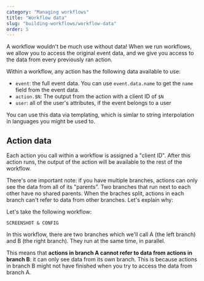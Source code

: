 ```yaml
---
category: "Managing workflows"
title: "Workflow data"
slug: "building-workflows/workflow-data"
order: 5
---
```


A workflow wouldn't be much use without data!  When we run workflows, we allow you to access the
original event data, and we give you access to the data from every previously ran action.

Within a workflow, any action has the following data available to use:

- `event`:  the full event data.  You can use `event.data.name` to get the `name` field from the
  event data.
- `action.$N`: The output from the action with a client ID of `$N`
- `user`: all of the user's attributes, if the event belongs to a user


You can use this data via templating, which is simlar to string interpolation in languages you might
be used to.

## Action data

Each action you call within a workflow is assigned a "client ID".  After this action runs, the
output of the action will be available to the rest of the workflow.

There's one important note:  if you have multiple branches, actions can only see the data from all
of its "parents".  Two branches that run next to each other have no shared parents.  When the
braches split, actions in each branch can't refer to data from other branches.  Let's explain why:

Let's take the following workflow:

```
SCREENSHOT & CONFIG
```

In this workflow, there are two branches which we'll call A (the left branch) and B (the right
branch).  They run at the same time, in parallel.

This means that **actions in branch A cannot refer to data from actions in branch B**:  it can only
see data from its own branch.  This is because actions in branch B might not have finished when
you try to access the data from branch A.
